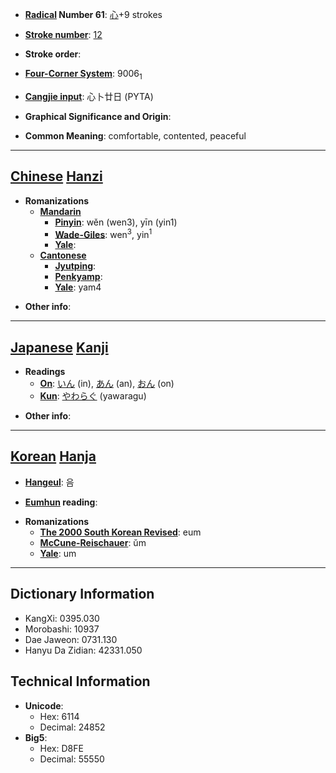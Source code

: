* '''[[Wiktionary:Chinese radical index| Radical]] Number 61''': [[Wiktionary:Chinese radical index 心|心]]+9 strokes

* '''[[Wiktionary:Chinese total strokes index|Stroke number]]''': [[Wiktionary:Chinese total strokes index 12|12]]

* '''Stroke order''': 

* '''[[Wiktionary:Chinese four corner index|Four-Corner System]]''': 9006<sub>1</sub>

* '''[[Wiktionary:Chinese Cangjie index|Cangjie input]]''': 心卜廿日 (PYTA)

* '''Graphical Significance and Origin''': 

* '''Common Meaning''': comfortable, contented, peaceful

----

== [[Chinese]] [[Hanzi]] ==

* '''Romanizations'''
** '''[[Mandarin]]'''
*** '''[[Pinyin]]''': wěn (wen3), yīn (yin1)
*** '''[[Wade-Giles]]''': wen<sup>3</sup>, yin<sup>1</sup>
*** '''[[Yale]]''': 
** '''[[Cantonese]]'''
*** '''[[Jyutping]]''':
*** '''[[Penkyamp]]''': 
*** '''[[Yale]]''': yam4

* '''Other info''': 

----

== [[Japanese]] [[Kanji]] ==

* '''Readings'''
** '''[[On]]''': [[いん]] (in), [[あん]] (an), [[おん]] (on)
** '''[[Kun]]''': [[やわらぐ]] (yawaragu)

* '''Other info''':  

----

== [[Korean]] [[Hanja]] ==

* '''[[Hangeul]]''': 음

* '''[[Eumhun]] reading''': 

* '''Romanizations'''
** '''[[The 2000 South Korean Revised Romanization|The 2000 South Korean Revised]]''': eum
** '''[[McCune-Reischauer]]''': ŭm
** '''[[Yale]]''': um

----

== Dictionary Information ==

* KangXi: 0395.030
* Morobashi: 10937
* Dae Jaweon: 0731.130
* Hanyu Da Zidian: 42331.050

== Technical Information ==

* '''Unicode''':
** Hex: 6114
** Decimal: 24852
* '''Big5''':
** Hex: D8FE
** Decimal: 55550